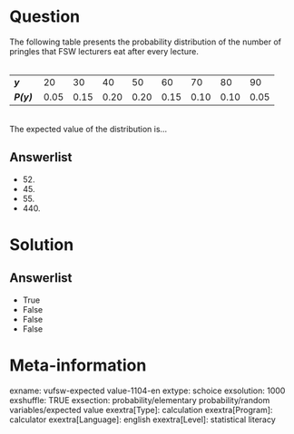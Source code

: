 Question
========
The following table presents the probability distribution of the number
of pringles that FSW lecturers eat after every lecture.  
   

<table class="tvcss_2 tvcss_3">
<colgroup>
<col style="width: 11%" />
<col style="width: 11%" />
<col style="width: 11%" />
<col style="width: 11%" />
<col style="width: 11%" />
<col style="width: 11%" />
<col style="width: 11%" />
<col style="width: 11%" />
<col style="width: 11%" />
</colgroup>
<tbody>
<tr class="odd">
<td class="tvcss_4"><strong><em>y</em><br />
</strong></td>
<td class="tvcss_5">20<br />
</td>
<td class="tvcss_5">30<br />
</td>
<td class="tvcss_5">40<br />
</td>
<td class="tvcss_5">50<br />
</td>
<td class="tvcss_5">60<br />
</td>
<td class="tvcss_5">70<br />
</td>
<td class="tvcss_5">80<br />
</td>
<td class="tvcss_5">90<br />
</td>
</tr>
<tr class="even">
<td class="tvcss_4"><strong><em>P(y)</em></strong><br />
</td>
<td class="tvcss_5">0.05<br />
</td>
<td class="tvcss_5">0.15<br />
</td>
<td class="tvcss_5">0.20<br />
</td>
<td class="tvcss_5">0.20<br />
</td>
<td class="tvcss_5">0.15<br />
</td>
<td class="tvcss_5">0.10<br />
</td>
<td class="tvcss_5">0.10<br />
</td>
<td class="tvcss_5">0.05<br />
</td>
</tr>
</tbody>
</table>

   
The expected value of the distribution is…

Answerlist
----------
* 52\.
* 45\.
* 55\.
* 440\.

Solution
========










Answerlist
----------
* True
* False
* False
* False

Meta-information
================
exname: vufsw-expected value-1104-en
extype: schoice
exsolution: 1000
exshuffle: TRUE
exsection: probability/elementary probability/random variables/expected value
exextra[Type]: calculation
exextra[Program]: calculator
exextra[Language]: english
exextra[Level]: statistical literacy


